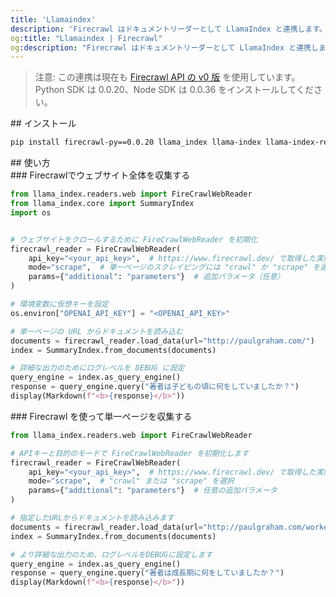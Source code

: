 ```yaml
---
title: 'Llamaindex'
description: 'Firecrawl はドキュメントリーダーとして LlamaIndex と連携します。'
og:title: "Llamaindex | Firecrawl"
og:description: "Firecrawl はドキュメントリーダーとして LlamaIndex と連携します。"
---
```


> 注意: この連携は現在も [Firecrawl API の v0 版](/ja/v0/introduction) を使用しています。Python SDK は 0.0.20、Node SDK は 0.0.36 をインストールしてください。

<div id="installation">
  ## インストール
</div>

```bash
pip install firecrawl-py==0.0.20 llama_index llama-index llama-index-readers-web

```

<div id="usage">
  ## 使い方
</div>

<div id="using-firecrawl-to-gather-an-entire-website">
  ### Firecrawlでウェブサイト全体を収集する
</div>

```python
from llama_index.readers.web import FireCrawlWebReader
from llama_index.core import SummaryIndex
import os


# ウェブサイトをクロールするために FireCrawlWebReader を初期化
firecrawl_reader = FireCrawlWebReader(
    api_key="<your_api_key>",  # https://www.firecrawl.dev/ で取得した実際の API キーに置き換えてください
    mode="scrape",  # 単一ページのスクレイピングには "crawl" か "scrape" を選択
    params={"additional": "parameters"}  # 追加パラメータ（任意）
)

# 環境変数に仮想キーを設定
os.environ["OPENAI_API_KEY"] = "<OPENAI_API_KEY>"

# 単一ページの URL からドキュメントを読み込む
documents = firecrawl_reader.load_data(url="http://paulgraham.com/")
index = SummaryIndex.from_documents(documents)

# 詳細な出力のためにログレベルを DEBUG に設定
query_engine = index.as_query_engine()
response = query_engine.query("著者は子どもの頃に何をしていましたか？")
display(Markdown(f"<b>{response}</b>"))
```

<div id="using-firecrawl-to-gather-a-single-page">
  ### Firecrawl を使って単一ページを収集する
</div>

```python
from llama_index.readers.web import FireCrawlWebReader

# APIキーと目的のモードで FireCrawlWebReader を初期化します
firecrawl_reader = FireCrawlWebReader(
    api_key="<your_api_key>",  # https://www.firecrawl.dev/ で取得した実際のAPIキーに置き換えてください
    mode="scrape",  # "crawl" または "scrape" を選択
    params={"additional": "parameters"}  # 任意の追加パラメータ
)

# 指定したURLからドキュメントを読み込みます
documents = firecrawl_reader.load_data(url="http://paulgraham.com/worked.html")
index = SummaryIndex.from_documents(documents)

# より詳細な出力のため、ログレベルをDEBUGに設定します
query_engine = index.as_query_engine()
response = query_engine.query("著者は成長期に何をしていましたか？")
display(Markdown(f"<b>{response}</b>"))
```
